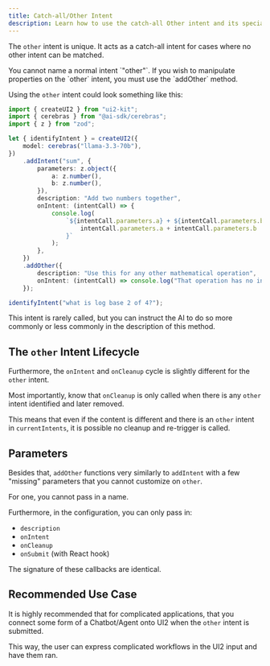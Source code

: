 ```yaml
---
title: Catch-all/Other Intent
description: Learn how to use the catch-all Other intent and its special features
---
```


The `other` intent is unique. It acts as a catch-all intent for cases where no other intent can be matched.

<Callout type="warn">
You cannot name a normal intent `"other"`. If you wish to manipulate properties on the `other` intent, you must use the `addOther` method.
</Callout>

Using the `other` intent could look something like this:

```ts
import { createUI2 } from "ui2-kit";
import { cerebras } from "@ai-sdk/cerebras";
import { z } from "zod";

let { identifyIntent } = createUI2({
	model: cerebras("llama-3.3-70b"),
})
	.addIntent("sum", {
		parameters: z.object({
			a: z.number(),
			b: z.number(),
		}),
		description: "Add two numbers together",
		onIntent: (intentCall) => {
			console.log(
				`${intentCall.parameters.a} + ${intentCall.parameters.b} = ${
					intentCall.parameters.a + intentCall.parameters.b
				}`
			);
		},
	})
	.addOther({
		description: "Use this for any other mathematical operation",
        onIntent: (intentCall) => console.log("That operation has no intent!")
	});

identifyIntent("what is log base 2 of 4?");
```

This intent is rarely called, but you can instruct the AI to do so more commonly or less commonly in the description of this method.

## The `other` Intent Lifecycle

Furthermore, the `onIntent` and `onCleanup` cycle is slightly different for the `other` intent.

Most importantly, know that `onCleanup` is only called when there is any `other` intent identified and later removed.

This means that even if the content is different and there is an `other` intent in `currentIntents`, it is possible no cleanup and re-trigger is called.

## Parameters

Besides that, `addOther` functions very similarly to `addIntent` with a few "missing" parameters that you cannot customize on `other`.

For one, you cannot pass in a name.

Furthermore, in the configuration, you can only pass in:

* `description`
* `onIntent`
* `onCleanup`
* `onSubmit` (with React hook)

The signature of these callbacks are identical.

## Recommended Use Case

It is highly recommended that for complicated applications, that you connect some form of a Chatbot/Agent onto UI2 when the `other` intent is submitted.

This way, the user can express complicated workflows in the UI2 input and have them ran.